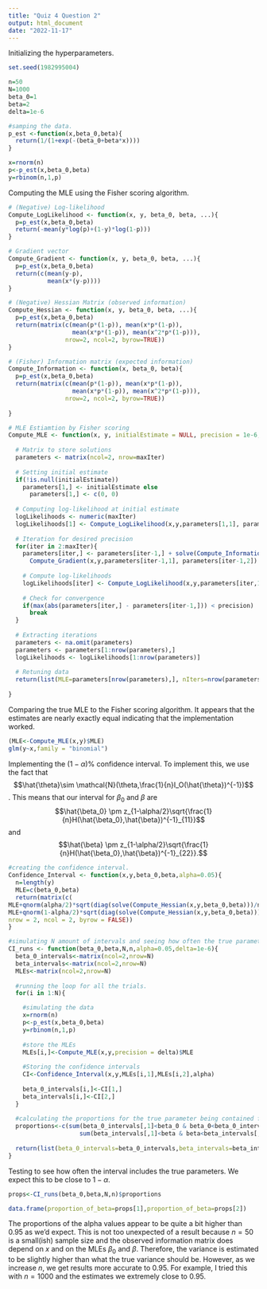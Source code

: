 ```yaml
---
title: "Quiz 4 Question 2"
output: html_document
date: "2022-11-17"
---
```


Initializing the hyperparameters.
```r
set.seed(1982995004)

n=50
N=1000
beta_0=1
beta=2
delta=1e-6

#samping the data.
p_est <-function(x,beta_0,beta){
  return(1/(1+exp(-(beta_0+beta*x))))
}

x=rnorm(n)
p<-p_est(x,beta_0,beta)
y=rbinom(n,1,p)
```

Computing the MLE using the Fisher scoring algorithm.
```r

# (Negative) Log-likelihood
Compute_LogLikelihood <- function(x, y, beta_0, beta, ...){
  p=p_est(x,beta_0,beta)
  return(-mean(y*log(p)+(1-y)*log(1-p)))
}

# Gradient vector
Compute_Gradient <- function(x, y, beta_0, beta, ...){
  p=p_est(x,beta_0,beta)
  return(c(mean(y-p), 
           mean(x*(y-p))))
}

# (Negative) Hessian Matrix (observed information)
Compute_Hessian <- function(x, y, beta_0, beta, ...){
  p=p_est(x,beta_0,beta)
  return(matrix(c(mean(p*(1-p)), mean(x*p*(1-p)),
                  mean(x*p*(1-p)), mean(x^2*p*(1-p))), 
                nrow=2, ncol=2, byrow=TRUE))
}

# (Fisher) Information matrix (expected information)
Compute_Information <- function(x, beta_0, beta){
  p=p_est(x,beta_0,beta)
  return(matrix(c(mean(p*(1-p)), mean(x*p*(1-p)),
                  mean(x*p*(1-p)), mean(x^2*p*(1-p))),
                nrow=2, ncol=2, byrow=TRUE))
  
}

# MLE Estiamtion by Fisher scoring
Compute_MLE <- function(x, y, initialEstimate = NULL, precision = 1e-6, maxIter = 1e5){
  
  # Matrix to store solutions
  parameters <- matrix(ncol=2, nrow=maxIter)
  
  # Setting initial estimate
  if(!is.null(initialEstimate))
    parameters[1,] <- initialEstimate else
      parameters[1,] <- c(0, 0)
  
  # Computing log-likelihood at initial estimate
  logLikelihoods <- numeric(maxIter)
  logLikelihoods[1] <- Compute_LogLikelihood(x,y,parameters[1,1], parameters[1,2])  
    
  # Iteration for desired precision
  for(iter in 2:maxIter){
    parameters[iter,] <- parameters[iter-1,] + solve(Compute_Information(x,parameters[iter-1,1], parameters[iter-1,2])) %*% 
      Compute_Gradient(x,y,parameters[iter-1,1], parameters[iter-1,2])
    
    # Compute log-likelihoods
    logLikelihoods[iter] <- Compute_LogLikelihood(x,y,parameters[iter,1], parameters[iter,2])    
      
    # Check for convergence
    if(max(abs(parameters[iter,] - parameters[iter-1,])) < precision)
      break
  }
    
  # Extracting iterations
  parameters <- na.omit(parameters)
  parameters <- parameters[1:nrow(parameters),]
  logLikelihoods <- logLikelihoods[1:nrow(parameters)]
  
  # Retuning data
  return(list(MLE=parameters[nrow(parameters),], nIters=nrow(parameters), iterations=parameters, logLikelihoods=logLikelihoods))
      
}
```

Comparing the true MLE to the Fisher scoring algorithm. It appears that the estimates are nearly exactly equal indicating that the implementation worked.
```r
(MLE<-Compute_MLE(x,y)$MLE)
glm(y~x,family = "binomial")
```

Implementing the $(1-\alpha)\%$ confidence interval. To implement this, we use the fact that $$\hat{\theta}\sim \mathcal{N}(\theta,\frac{1}{n}I_O(\hat{\theta})^{-1})$$. This means that our interval for $\beta_0$ and $\beta$ are $$\hat{\beta_0} \pm z_{1-\alpha/2}\sqrt{\frac{1}{n}H(\hat{\beta_0},\hat{\beta})^{-1}_{11}}$$ and $$\hat{\beta} \pm z_{1-\alpha/2}\sqrt{\frac{1}{n}H(\hat{\beta_0},\hat{\beta})^{-1}_{22}}.$$
```r
#creating the confidence interval.
Confidence_Interval <- function(x,y,beta_0,beta,alpha=0.05){
  n=length(y)
  MLE=c(beta_0,beta)
  return(matrix(c(
MLE+qnorm(alpha/2)*sqrt(diag(solve(Compute_Hessian(x,y,beta_0,beta)))/n),
MLE+qnorm(1-alpha/2)*sqrt(diag(solve(Compute_Hessian(x,y,beta_0,beta)))/n)),
nrow = 2, ncol = 2, byrow = FALSE))
}

#simulating N amount of intervals and seeing how often the true parameter is contained.
CI_runs <- function(beta_0,beta,N,n,alpha=0.05,delta=1e-6){
  beta_0_intervals<-matrix(ncol=2,nrow=N)
  beta_intervals<-matrix(ncol=2,nrow=N)
  MLEs<-matrix(ncol=2,nrow=N)
  
  #running the loop for all the trials.
  for(i in 1:N){

    #simulating the data
    x=rnorm(n)
    p<-p_est(x,beta_0,beta)
    y=rbinom(n,1,p)
    
    #store the MLEs
    MLEs[i,]<-Compute_MLE(x,y,precision = delta)$MLE
    
    #Storing the confidence intervals
    CI<-Confidence_Interval(x,y,MLEs[i,1],MLEs[i,2],alpha)
    
    beta_0_intervals[i,]<-CI[1,]
    beta_intervals[i,]<-CI[2,]
  }
    
  #calculating the proportions for the true parameter being contained for both parameters.
  proportions<-c(sum(beta_0_intervals[,1]<beta_0 & beta_0<beta_0_intervals[,2]),
                    sum(beta_intervals[,1]<beta & beta<beta_intervals[,2]))/N
  
  return(list(beta_0_intervals=beta_0_intervals,beta_intervals=beta_intervals,MLEs=MLEs,proportions=proportions))
}
```

Testing to see how often the interval includes the true parameters. We expect this to be close to $1-\alpha$.
```r
props<-CI_runs(beta_0,beta,N,n)$proportions

data.frame(proportion_of_beta=props[1],proportion_of_beta=props[2])
```

The proportions of the alpha values appear to be quite a bit higher than $0.95$ as we'd expect. This is not too unexpected of a result because $n=50$ is a small(ish) sample size and the observed information matrix does depend on $x$ and on the MLEs $\beta_0$ and $\beta$. Therefore, the variance is estimated to be slightly higher than what the true variance should be. However, as we increase $n$, we get results more accurate to $0.95$. For example, I tried this with $n=1000$ and the estimates we extremely close to $0.95$.


